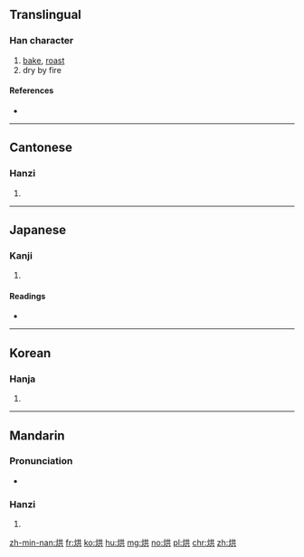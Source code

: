 ==Translingual==

===Han character===
{{Han char|rn=86|rad=火|as=06|sn=10|four=9488<sub>1</sub>|canj=火廿金 (FTC)}}

# [[bake]], [[roast]]
# dry by fire

====References====
* {{Han ref|kx=0670.170|dkj=19012|dj=1079.090|hdz=32198.170|uh=70D8|ud=28888|bh=AF4D|bd=44877}}

----

==Cantonese==

===Hanzi===
{{yue-hanzi|jyut=|y=hung1}}

# {{defn|lang=yue|sort=火06}}

----

==Japanese==

===Kanji===
{{ja-kanji|grade=|rs=火06}}

# {{defn|lang=ja|sort=火06}}

====Readings====
* {{ja-readings|on=[[こう]] (kō), [[ぐ]] (gu), [[きょう]] (kyō), [[く]] (ku)|kun=[[かがりび]] (kagaribi)}}

----

==Korean==

===Hanja===
{{ko-hanja|hangeul=홍|eumhun=|rv=hong|mr=hong|y=hong}}

# {{defn|lang=ko|sort=火06}}

----

==Mandarin==

===Pronunciation===
* {{audio|Zh-hong.ogg|Audio|lang=cmn}}

===Hanzi===
{{cmn-hanzi|pin=[[hōng]] ([[hong1]])|wg=hung<sup>1</sup>}}

# {{defn|lang=cmn|sort=火06}}

[[zh-min-nan:烘]]
[[fr:烘]]
[[ko:烘]]
[[hu:烘]]
[[mg:烘]]
[[no:烘]]
[[pl:烘]]
[[chr:烘]]
[[zh:烘]]
